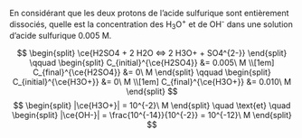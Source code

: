 ::: {.Exercise data-latex=""}

En considérant que les deux protons de l'acide sulfurique sont entièrement dissociés, quelle est la concentration des H~3~O^+^ et de OH^-^ dans une solution d'acide sulfurique 0.005 M.
\vspace{\stretch{1}}

:::

::: {.Answer data-latex=""}

$$
\begin{split}
\ce{H2SO4 + 2 H2O <=> 2 H3O+ + SO4^{2-}}
\end{split}
\qquad
\begin{split}
C_{initial}^{\ce{H2SO4}} &= 0.005\ M \\[1em]
C_{final}^{\ce{H2SO4}} &= 0\ M
\end{split}
\qquad
\begin{split}
C_{initial}^{\ce{H3O+}} &= 0\ M \\[1em]
C_{final}^{\ce{H3O+}} &= 0.010\ M
\end{split}
$$
$$
\begin{split}
|\ce{H3O+}| = 10^{-2}\ M
\end{split}
\quad \text{et} \quad
\begin{split}
|\ce{OH-}| = \frac{10^{-14}}{10^{-2}} = 10^{-12}\ M
\end{split}
$$

:::
